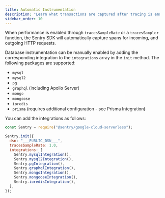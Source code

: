 ```yaml
---
title: Automatic Instrumentation
description: "Learn what transactions are captured after tracing is enabled."
sidebar_order: 10
---
```


When performance is enabled through `tracesSampleRate` or a `tracesSampler` function, the Sentry SDK will automatically capture spans for incoming, and outgoing HTTP requests.

Database instrumentation can be manually enabled by adding the corresponding integration to the `integrations` array in the `init` method. The following packages are supported:

- `mysql`
- `mysql2`
- `pg`
- `graphql` (including Apollo Server)
- `mongo`
- `mongoose`
- `ioredis`
- `prisma` (requires additional configuration - see <PlatformLink to="/configuration/integrations/prisma/">Prisma Integration</PlatformLink>)

You can add the integrations as follows:

```javascript
const Sentry = require("@sentry/google-cloud-serverless");

Sentry.init({
  dsn: "___PUBLIC_DSN___",
  tracesSampleRate: 1.0,
  integrations: [
    Sentry.mysqlIntegration(),
    Sentry.mysql2Integration(),
    Sentry.pgIntegration(),
    Sentry.graphqlIntegration(),
    Sentry.mongoIntegration(),
    Sentry.mongooseIntegration(),
    Sentry.ioredisIntegration(),
  ],
});
```
